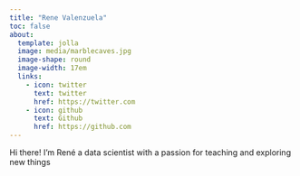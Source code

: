 ```yaml
---
title: "Rene Valenzuela"
toc: false
about:
  template: jolla
  image: media/marblecaves.jpg
  image-shape: round
  image-width: 17em
  links:
    - icon: twitter
      text: twitter
      href: https://twitter.com
    - icon: github
      text: Github
      href: https://github.com
---
```


Hi there! I'm René a data scientist with a passion for teaching and exploring new things